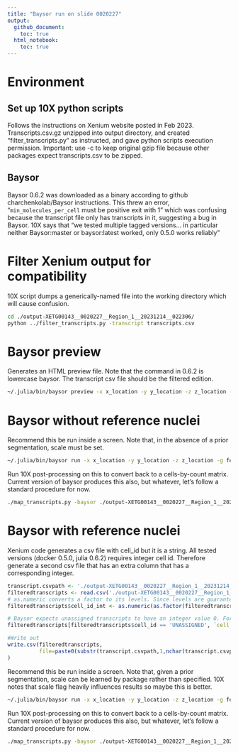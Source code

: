 ```yaml
---
title: "Baysor run on slide 0020227"
output:
  github_document:
    toc: true
  html_notebook:
    toc: true
---
```


# Environment
## Set up 10X python scripts
Follows the instructions on Xenium website posted in Feb 2023. Transcripts.csv.gz unzipped into output directory, and created "filter_transcripts.py" as instructed, and gave python scripts execution permission. Important: use -c to keep original gzip file because other packages expect transcripts.csv to be zipped.

## Baysor 
Baysor 0.6.2 was downloaded as a binary according to github charchenkolab/Baysor instructions. This threw an error, "`min_molecules_per_cell` must be positive exit with 1" which was confusing because the transcript file only has transcripts in it, suggesting a bug in Baysor. 10X says that "we tested multiple tagged versions... in particular neither Baysor:master or baysor:latest worked, only 0.5.0 works reliably"


# Filter Xenium output for compatibility
10X script dumps a generically-named file into the working directory which will cause confusion.
```bash
cd ./output-XETG00143__0020227__Region_1__20231214__022306/
python ../filter_transcripts.py -transcript transcripts.csv
```

# Baysor preview
Generates an HTML preview file. Note that the command in 0.6.2 is lowercase baysor. The transcript csv file should be the filtered edition.
```bash
~/.julia/bin/baysor preview -x x_location -y y_location -z z_location -g feature_name -m 20 ./output-XETG00143__0020227__Region_1__20231214__022306/X0.0-24000.0_Y0.0-24000.0_filtered_transcripts.csv
```


# Baysor without reference nuclei
Recommend this be run inside a screen. Note that, in the absence of a prior segmentation, scale must be set. 
```bash
~/.julia/bin/baysor run -x x_location -y y_location -z z_location -g feature_name -p -m 20 -s 7 --save-polygons=geojson -o ./output-XETG00143__0020227__Region_1__20231214__022306/baysor_nopriors ./output-XETG00143__0020227__Region_1__20231214__022306/X0.0-24000.0_Y0.0-24000.0_filtered_transcripts.csv

```
Run 10X post-processing on this to convert back to a cells-by-count matrix. Current version of baysor produces this also, but whatever, let's follow a standard procedure for now.
```bash
./map_transcripts.py -baysor ./output-XETG00143__0020227__Region_1__20231214__022306/baysor_nopriors/segmentation.csv -out baysor_nopriors
```


# Baysor with reference nuclei
Xenium code generates a csv file with cell_id but it is a string. All tested versions (docker 0.5.0, julia 0.6.2) requires integer cell id. Therefore generate a second csv file that has an extra column that has a corresponding integer. 
```r
transcript.csvpath <- './output-XETG00143__0020227__Region_1__20231214__022306/X0.0-24000.0_Y0.0-24000.0_filtered_transcripts.csv'
filteredtranscripts <- read.csv('./output-XETG00143__0020227__Region_1__20231214__022306/X0.0-24000.0_Y0.0-24000.0_filtered_transcripts.csv')
# as.numeric converts a factor to its levels. Since levels are guaranteed to uniquely map to original elements, the level number should also be uniquely mapping
filteredtranscripts$cell_id_int <- as.numeric(as.factor(filteredtranscripts$cell_id))

# Baysor expects unassigned transcripts to have an integer value 0. Fortunately levels are never 0. also in 0020227 there are very few transcripts unassigned, like a countable number out of hundreds of millions.
filteredtranscripts[filteredtranscripts$cell_id == 'UNASSIGNED', `cell_id_int`] <- 0

#Write out
write.csv(filteredtranscripts, 
          file=paste0(substr(transcript.csvpath,1,nchar(transcript.csvpath)-4),'.cellINT.csv')
)
```
Recommend this be run inside a screen. Note that, given a prior segmentation, scale can be learned by package rather than specified. 10X notes that scale flag heavily influences results so maybe this is better. 
```bash
~/.julia/bin/baysor run -x x_location -y y_location -z z_location -g feature_name -m 20 -p --prior-segmentation-confidence 0.5 --save-polygons=geojson -o ./output-XETG00143__0020227__Region_1__20231214__022306/baysor_withpriors ./output-XETG00143__0020227__Region_1__20231214__022306/X0.0-24000.0_Y0.0-24000.0_filtered_transcripts.cellINT.csv :cell_id_int
```
Run 10X post-processing on this to convert back to a cells-by-count matrix. Current version of baysor produces this also, but whatever, let's follow a standard procedure for now. 
```bash
./map_transcripts.py -baysor ./output-XETG00143__0020227__Region_1__20231214__022306/baysor_withpriors/segmentation.csv -out baysor_withpriors
```



